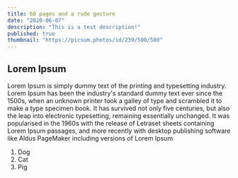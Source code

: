 ```yaml
---
title: 60 pages and a rude gesture
date: "2020-06-07"
description: "This is a test description!"
published: true
thumbnail: "https://picsum.photos/id/239/500/500"
---
```


## Lorem Ipsum

Lorem Ipsum is simply dummy text of the printing and typesetting industry. Lorem Ipsum has been the industry's standard dummy text ever since the 1500s, when an unknown printer took a galley of type and scrambled it to make a type specimen book. It has survived not only five centuries, but also the leap into electronic typesetting, remaining essentially unchanged. It was popularised in the 1960s with the release of Letraset sheets containing Lorem Ipsum passages, and more recently with desktop publishing software like Aldus PageMaker including versions of Lorem Ipsum

1. Dog
2. Cat
3. Pig
